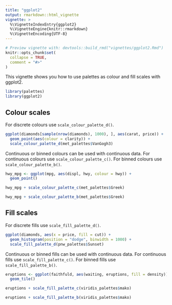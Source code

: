 ```yaml
---
title: "ggplot2"
output: rmarkdown::html_vignette
vignette: >
  %\VignetteIndexEntry{ggplot2}
  %\VignetteEngine{knitr::rmarkdown}
  %\VignetteEncoding{UTF-8}
---
```


```r
# Preview vignette with: devtools::build_rmd("vignettes/ggplot2.Rmd")
knitr::opts_chunk$set(
  collapse = TRUE,
  comment = "#>"
)
```

This vignette shows you how to use palettes as colour and fill scales with ggplot2.

```r
library(palettes)
library(ggplot2)
```

## Colour scales

For discrete colours use `scale_colour_palette_d()`.

```r
ggplot(diamonds[sample(nrow(diamonds), 1000), ], aes(carat, price)) +
  geom_point(aes(colour = clarity)) +
  scale_colour_palette_d(met_palettes$VanGogh3)
``` 

Continuous or binned colours can be used with continuous data. For continuous colours use `scale_colour_palette_c()`. For binned colours use `scale_colour_palette_b()`.

```r
hwy_mpg <- ggplot(mpg, aes(displ, hwy, colour = hwy)) +
  geom_point()

hwy_mpg + scale_colour_palette_c(met_palettes$Greek)

hwy_mpg + scale_colour_palette_b(met_palettes$Greek)
```

## Fill scales

For discrete fills use `scale_fill_palette_d()`.

```r
ggplot(diamonds, aes(x = price, fill = cut)) +
  geom_histogram(position = "dodge", binwidth = 1000) +
  scale_fill_palette_d(pnw_palettes$Sunset)
```

Continuous or binned fills can be used with continuous data. For continuous fills use `scale_fill_palette_c()`. For binned fills use `scale_fill_palette_b()`.

```r
eruptions <- ggplot(faithfuld, aes(waiting, eruptions, fill = density)) +
  geom_tile()

eruptions + scale_fill_palette_c(viridis_palettes$mako)

eruptions + scale_fill_palette_b(viridis_palettes$mako)
```

<!-- ## Plot themes -->
